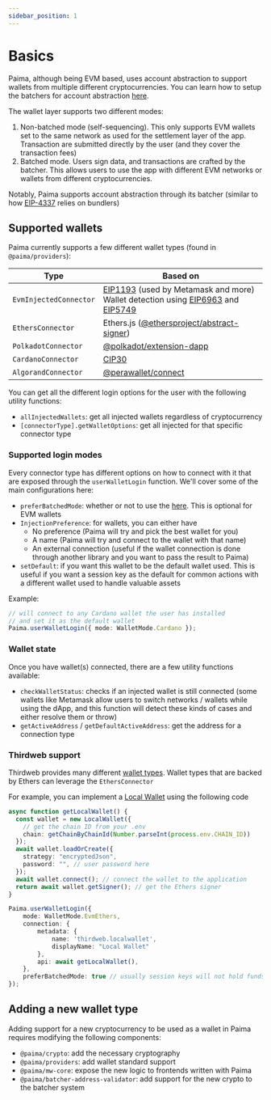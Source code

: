 ```yaml
---
sidebar_position: 1
---
```


# Basics

Paima, although being EVM based, uses account abstraction to support wallets from multiple different cryptocurrencies. You can learn how to setup the batchers for account abstraction [here](../../1-setup/5-paima-bacher.md).

The wallet layer supports two different modes:

1. Non-batched mode (self-sequencing). This only supports EVM wallets set to the same network as used for the settlement layer of the app. Transaction are submitted directly by the user (and they cover the transaction fees)
2. Batched mode. Users sign data, and transactions are crafted by the batcher. This allows users to use the app with different EVM networks or wallets from different cryptocurrencies.

Notably, Paima supports account abstraction through its batcher (similar to how [EIP-4337](https://eips.ethereum.org/EIPS/eip-4337) relies on bundlers)

## Supported wallets

Paima currently supports a few different wallet types (found in `@paima/providers`):

| Type                   | Based on                                                                                                                                                                                                              |
| ---------------------- | --------------------------------------------------------------------------------------------------------------------------------------------------------------------------------------------------------------------- |
| `EvmInjectedConnector` | [EIP1193](https://eips.ethereum.org/EIPS/eip-1193) (used by Metamask and more)<br /> Wallet detection using [EIP6963](https://eips.ethereum.org/EIPS/eip-6963) and [EIP5749](https://eips.ethereum.org/EIPS/eip-5749) |
| `EthersConnector`      | Ethers.js ([@ethersproject/abstract-signer](https://www.npmjs.com/package/@ethersproject/abstract-signer))                                                                                                            |
| `PolkadotConnector`    | [@polkadot/extension-dapp](https://www.npmjs.com/package/@polkadot/extension-dapp)                                                                                                                                    |
| `CardanoConnector`     | [CIP30](https://cips.cardano.org/cips/cip30)                                                                                                                                                                          |
| `AlgorandConnector`    | [@perawallet/connect](https://www.npmjs.com/package/@perawallet/connect)                                                                                                                                              |

You can get all the different login options for the user with the following utility functions:

- `allInjectedWallets`: get all injected wallets regardless of cryptocurrency
- `[connectorType].getWalletOptions`: get all injected for that specific connector type

### Supported login modes

Every connector type has different options on how to connect with it that are exposed through the `userWalletLogin` function. We'll cover some of the main configurations here:

- `preferBatchedMode`: whether or not to use the [here](../../1-setup/5-paima-bacher.md). This is optional for EVM wallets
- `InjectionPreference`: for wallets, you can either have
    - No preference (Paima will try and pick the best wallet for you)
    - A name (Paima will try and connect to the wallet with that name)
    - An external connection (useful if the wallet connection is done through another library and you want to pass the result to Paima)
- `setDefault`: if you want this wallet to be the default wallet used. This is useful if you want a session key as the default for common actions with a different wallet used to handle valuable assets

Example:
```typescript
// will connect to any Cardano wallet the user has installed
// and set it as the default wallet
Paima.userWalletLogin({ mode: WalletMode.Cardano });
```

### Wallet state

Once you have wallet(s) connected, there are a few utility functions available:

- `checkWalletStatus`: checks if an injected wallet is still connected (some wallets like Metamask allow users to switch networks / wallets while using the dApp, and this function will detect these kinds of cases and either resolve them or throw)
- `getActiveAddress` / `getDefaultActiveAddress`: get the address for a connection type

### Thirdweb support

Thirdweb provides many different [wallet types](https://portal.thirdweb.com/wallet/). Wallet types that are backed by Ethers can leverage the `EthersConnector`

For example, you can implement a [Local Wallet](https://portal.thirdweb.com/wallet/local-wallet) using the following code

```typescript
async function getLocalWallet() {
  const wallet = new LocalWallet({
    // get the chain ID from your .env
    chain: getChainByChainId(Number.parseInt(process.env.CHAIN_ID))
  });
  await wallet.loadOrCreate({
    strategy: "encryptedJson",
    password: "", // user password here
  });
  await wallet.connect(); // connect the wallet to the application
  return await wallet.getSigner(); // get the Ethers signer
}

Paima.userWalletLogin({
    mode: WalletMode.EvmEthers,
    connection: {
        metadata: {
            name: 'thirdweb.localwallet',
            displayName: "Local Wallet"
        },
        api: await getLocalWallet(),
    },
    preferBatchedMode: true // usually session keys will not hold funds
});
```

## Adding a new wallet type

Adding support for a new cryptocurrency to be used as a wallet in Paima requires modifying the following components:

- `@paima/crypto`: add the necessary cryptography
- `@paima/providers`: add wallet standard support
- `@paima/mw-core`: expose the new logic to frontends written with Paima
- `@paima/batcher-address-validator`: add support for the new crypto to the batcher system
